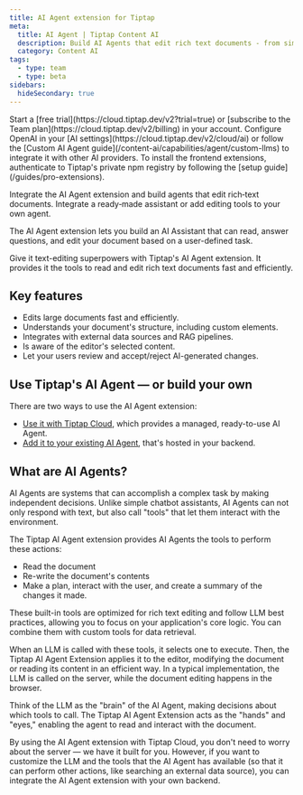 ```yaml
---
title: AI Agent extension for Tiptap
meta:
  title: AI Agent | Tiptap Content AI
  description: Build AI Agents that edit rich text documents - from simple chatbot assistants to complex document editing workflows.
  category: Content AI
tags:
  - type: team
  - type: beta
sidebars:
  hideSecondary: true
---
```



<Requirements>
  <RequirementItem label="1. Activate trial or subscribe">
    Start a [free trial](https://cloud.tiptap.dev/v2?trial=true) or [subscribe to the Team
    plan](https://cloud.tiptap.dev/v2/billing) in your account.
  </RequirementItem>
  <RequirementItem label="2. Integrate an AI provider">
    Configure OpenAI in your [AI settings](https://cloud.tiptap.dev/v2/cloud/ai) or follow the
    [Custom AI Agent guide](/content-ai/capabilities/agent/custom-llms) to integrate it with other
    AI providers.
  </RequirementItem>
  <RequirementItem label="3. Install from private registry">
    To install the frontend extensions, authenticate to Tiptap&apos;s private npm registry by
    following the [setup guide](/guides/pro-extensions).
  </RequirementItem>
</Requirements>

Integrate the AI Agent extension and build agents that edit rich‑text documents. Integrate a ready‑made assistant or add editing tools to your own agent.

<CodeDemo
  isPro
  isLarge
  path="/Extensions/AiAgent"
  src="https://feature-beta-ai-extensions--tiptap-pro.netlify.app/preview/Extensions/AiAgent"
/>

The AI Agent extension lets you build an AI Assistant that can read, answer questions, and edit your document based on a user-defined task.

<Callout title="Already have an AI Agent?" variant="info">
  Give it text-editing superpowers with Tiptap&apos;s AI Agent extension. It provides it the tools
  to read and edit rich text documents fast and efficiently.
</Callout>

## Key features

- Edits large documents fast and efficiently.
- Understands your document's structure, including custom elements.
- Integrates with external data sources and RAG pipelines.
- Is aware of the editor's selected content.
- Let your users review and accept/reject AI-generated changes.

## Use Tiptap's AI Agent — or build your own

There are two ways to use the AI Agent extension:

- [Use it with Tiptap Cloud](/content-ai/capabilities/agent/use-with-content-ai-cloud), which provides a managed, ready-to-use AI Agent.
- [Add it to your existing AI Agent](/content-ai/capabilities/agent/custom-llms), that's hosted in your backend.

## What are AI Agents?

AI Agents are systems that can accomplish a complex task by making independent decisions. Unlike simple chatbot assistants, AI Agents can not only respond with text, but also call "tools" that let them interact with the environment.

The Tiptap AI Agent extension provides AI Agents the tools to perform these actions:

- Read the document
- Re-write the document's contents
- Make a plan, interact with the user, and create a summary of the changes it made.

These built-in tools are optimized for rich text editing and follow LLM best practices, allowing you to focus on your application's core logic. You can combine them with custom tools for data retrieval.

When an LLM is called with these tools, it selects one to execute. Then, the Tiptap AI Agent Extension applies it to the editor, modifying the document or reading its content in an efficient way. In a typical implementation, the LLM is called on the server, while the document editing happens in the browser.

Think of the LLM as the "brain" of the AI Agent, making decisions about which tools to call. The Tiptap AI Agent Extension acts as the "hands" and "eyes," enabling the agent to read and interact with the document.

By using the AI Agent extension with Tiptap Cloud, you don't need to worry about the server — we have it built for you. However, if you want to customize the LLM and the tools that the AI Agent has available (so that it can perform other actions, like searching an external data source), you can integrate the AI Agent extension with your own backend.
